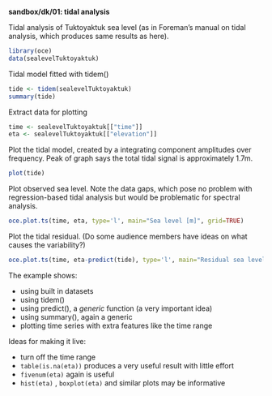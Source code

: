 **sandbox/dk/01: tidal analysis**

Tidal analysis of Tuktoyaktuk sea level (as in Foreman's manual on tidal
analysis, which produces same results as here).
```r
library(oce)
data(sealevelTuktoyaktuk)
```

Tidal model fitted with tidem()
```r
tide <- tidem(sealevelTuktoyaktuk)
summary(tide)
```
Extract data for plotting
```r
time <- sealevelTuktoyaktuk[["time"]]
eta <- sealevelTuktoyaktuk[["elevation"]]
```

Plot the tidal model, created by a integrating component amplitudes over
frequency.  Peak of graph says the total tidal signal is approximately 1.7m.
```r
plot(tide)
```

Plot observed sea level.  Note the data gaps, which pose no problem with
regression-based tidal analysis but would be problematic for spectral analysis.
```r
oce.plot.ts(time, eta, type='l', main="Sea level [m]", grid=TRUE) 
```

Plot the tidal residual.  (Do some audience members have ideas on what causes
the variability?)
```r
oce.plot.ts(time, eta-predict(tide), type='l', main="Residual sea level [m]", grid=TRUE)
```

The example shows:

* using built in datasets
* using tidem()
* using predict(), a *generic* function (a very important idea)
* using summary(), again a generic
* plotting time series with extra features like the time range

Ideas for making it live:

* turn off the time range
* ``table(is.na(eta))`` produces a very useful result with little effort
* ``fivenum(eta)`` again is useful
* ``hist(eta)`` , ``boxplot(eta)`` and similar plots may be informative

